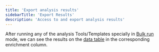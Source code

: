 ```yaml
---
title: 'Export analysis results'
sidebarTitle: 'Export Results'
description: 'Access to and export analysis results'
---
```


After running any of the analysis Tools/Templates specially in [Bulk run](/custom-tools/bulk-run) mode, we can see 
the results on the [data table](/get-started/key-concepts/data) in the corresponding enrichment column. 

<Snippet file="export.mdx" />

<Snippet file="export-standard-format.mdx" />

<Snippet file="export-wide-format.mdx" />